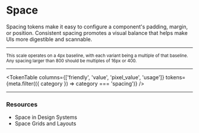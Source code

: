 
# Space

Spacing tokens make it easy to configure a component's padding, margin, or position. Consistent spacing promotes a visual balance that helps make UIs more digestible and scannable.

---

<SpacingPreview />

<small>
  This scale operates on a 4px baseline, with each variant being a multiple of
  that baseline. Any spacing larger than 800 should be multiples of 16px or 400.
</small>

---

<TokenTable
  columns={['friendly', 'value', 'pixel_value', 'usage']}
  tokens={meta.filter(({ category }) => category === 'spacing')}
/>

---

### Resources

- <ExternalLink to="https://medium.com/eightshapes-llc/space-in-design-systems-188bcbae0d62">
    Space in Design Systems
  </ExternalLink>
- <ExternalLink to="https://www.designsystems.com/space-grids-and-layouts/">
    Space Grids and Layouts
  </ExternalLink>

